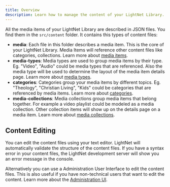 ```yaml
---
title: Overview
description: Learn how to manage the content of your LightNet Library.
---
```


All the media items of your LightNet Library are described in JSON files. You find them in the `src/content` folder. It contains this types of content files:

- **media**: Each file in this folder describes a media item. This is the core of your LightNet Library. Media Items
  will reference other content files like categories, collections. Learn more about [media items](/content/media-items).
- **media-types**: Media types are used to group media items by their type. Eg. "Video", "Audio" could be media types that are
  referenced. Also the media type will be used to determine the layout of the media item details page. Learn more about [media types](/content/media-types).
- **categories**: Categories group your media items by different topics. Eg. "Theology", "Christian Living", "Kids" could be
  categories that are referenced by media items. Learn more about [categories](/content/categories).
- **media-collections**: Media collections group media items that belong together. For example a video playlist
  could be modeled as a media collection. Other collection items will show up on the details page on a media item. Learn more about [media collections](/content/media-collections).

## Content Editing

You can edit the content files using your text editor. LightNet will automatically validate the structure of the content files.
If you have a syntax error in your content files, the LightNet development server will show you an error message in the console.

Alternatively you can use a Administration User Interface to edit the content files. This is also useful if you have non-technical users that want to edit the content. Learn more about the [Administration UI](/docs/administration-ui).
